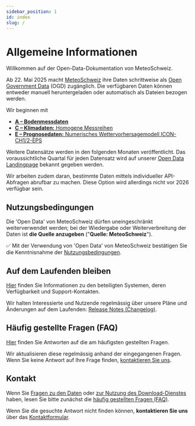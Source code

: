 ```yaml
---
sidebar_position: 1
id: index
slug: /
---
```


# Allgemeine Informationen

Willkommen auf der Open-Data-Dokumentation von MeteoSchweiz.

Ab 22. Mai 2025 macht [MeteoSchweiz](https://www.meteoschweiz.admin.ch/ueber-uns/gesetzlicher-auftrag.html) ihre Daten schrittweise als [Open Government Data](https://www.bfs.admin.ch/bfs/de/home/dienstleistungen/ogd/kurz-erklart.html) (OGD) zugänglich. Die verfügbaren Daten können entweder manuell heruntergeladen oder automatisch als Dateien bezogen werden.

Wir beginnen mit
- [**A – Bodenmessdaten**](/a-data-groundbased)
- [**C – Klimadaten:** Homogene Messreihen](/c-climate-data)
- [**E – Prognosedaten:** Numerisches Wettervorhersagemodell ICON-CH1/2-EPS](/e-forecast-data)

Weitere Datensätze werden in den folgenden Monaten veröffentlicht. Das voraussichtliche Quartal für jeden Datensatz wird auf unserer [Open Data Landingpage](https://www.meteoschweiz.admin.ch/service-und-publikationen/service/open-data.html) bekannt gegeben werden.

Wir arbeiten zudem daran, bestimmte Daten mittels individueller API-Abfragen abrufbar zu machen. Diese Option wird allerdings nicht vor 2026 verfügbar sein.


## Nutzungsbedingungen

Die 'Open Data' von MeteoSchweiz dürfen uneingeschränkt weiterverwendet werden; bei der Wiedergabe oder Weiterverbreitung der Daten ist **die Quelle anzugeben** ("**Quelle: MeteoSchweiz**").

:white_check_mark: Mit der Verwendung von 'Open Data' von MeteoSchweiz bestätigen Sie die Kenntnisnahme der [Nutzungsbedingungen](/general/terms-of-use).


## Auf dem Laufenden bleiben

[Hier](/general/status#systeme-ihre-verfügbarkeit-und-support-kontakte) finden Sie Informationen zu den beteiligten Systemen, deren Verfügbarkeit und Support-Kontakten. 

Wir halten Interessierte und Nutzende regelmässig über unsere Pläne und Änderungen auf dem Laufenden: [Release Notes (Changelog)](/general/status#release-notes-changelog).


## Häufig gestellte Fragen (FAQ)

[Hier](/general/faq) finden Sie Antworten auf die am häufigsten gestellten Fragen. 

Wir aktualisieren diese regelmässig anhand der eingegangenen Fragen. Wenn Sie keine Antwort auf Ihre Frage finden, [kontaktieren Sie uns](/general/contact).


## Kontakt

Wenn Sie [Fragen zu den Daten](/a-data-groundbased) oder [zur Nutzung des Download-Dienstes](/general/download) haben, lesen Sie bitte zunächst die [häufig gestellten Fragen (FAQ)](general/faq). 

Wenn Sie die gesuchte Antwort nicht finden können, **kontaktieren Sie uns** über das [Kontaktformular](https://www.meteoschweiz.admin.ch/ueber-uns/kontakt/kontaktformular.html).
